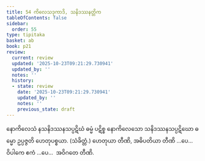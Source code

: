 ```yaml
---
title: 54 ကိလေသဒုကာဒိ, သနိဒဿနတ္တိက
tableOfContents: false
sidebar:
  order: 55
type: tipitaka
basket: ab
book: p21
review:
  current: review
  updated: '2025-10-23T09:21:29.730941'
  updated_by: ''
  notes: ''
  history:
  - state: review
    date: '2025-10-23T09:21:29.730941'
    updated_by: ''
    notes: ''
    previous_state: draft
---
```



<ReviewStatus review={frontmatter.review} showDetails={true} />

<HypothesisAnnotation frontmatter={frontmatter} />

<DynamicBreadcrumb />

<Division number="120" book="p21" e="ch" v="40" p="373">

<Paragraph number="311" book="p21">
နောကိလေသံ နသနိဒဿနသပ္ပဋိဃံ ဓမ္မံ ပဋိစ္စ နောကိလေသော သနိဒဿနသပ္ပဋိဃော ဓမ္မော ဥပ္ပဇ္ဇတိ ဟေတုပစ္စယာ. (သံခိတ္တံ.)
</Paragraph>

<Paragraph number="312" book="p21">
ဟေတုယာ တီဏိ, အဓိပတိယာ တီဏိ …ပေ…  ဝိပါကေ ဧကံ …ပေ…  အဝိဂတေ တီဏိ.
</Paragraph>
</Division>